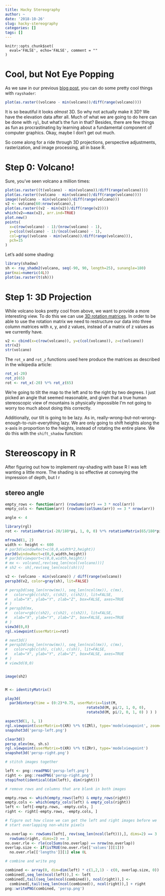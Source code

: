 ```yaml
---
title: Hacky Stereography
author: ~
date: '2018-10-26'
slug: hacky-stereography
categories: []
tags: []
---
```

```
knitr::opts_chunk$set(
  eval='FALSE', echo='FALSE', comment = ""
)
```

# Cool, but Not Eye Popping

As we saw in our previous [blog post](/2018/10/23/do-not-shade-r/), you can do
some pretty cool things with `rayshader`:

```r
plot(as.raster((volcano - min(volcano))/diff(range(volcano))))
```

It is so beautiful it looks _almost_ 3D.  So why not actually make it 3D?  We
have the elevation data after all.  Much of what we are going to do here can be
done with `rgl`, but what's the fun in that?  Besides, there are few things as
fun as procrastinating by learning about a fundamental component of computer graphics.  Okay, maybe I don't get out much.

So come along for a ride through 3D projections, perspective adjustments,
rasterization, and image processing, all in base R.

# Step 0: Volcano!

Sure, you've seen volcano a million times:

```r
plot(as.raster((t(volcano) - min(volcano))/diff(range(volcano))))
plot(as.raster((volcano - min(volcano))/diff(range(volcano))))
image((volcano - min(volcano))/diff(range(volcano)))
v2 <- volcano[60:nrow(volcano),]
plot(as.raster((v2 - min(v2))/diff(range(v2))))
which(v2==max(v2), arr.ind=TRUE)
plot.new()
points(
  x=c(row(volcano) - 1)/(nrow(volcano) - 1),
  y=c(col(volcano) - 1)/(ncol(volcano) - 1),
  col=gray((volcano - min(volcano))/diff(range(volcano))),
  pch=15
)
```

Let's add some shading:

```r
library(shadow)
sh <- ray_shade2(volcano, seq(-90, 90, length=25), sunangle=180)
par(mai=numeric(4L))
plot(as.raster(t(sh)))
```

# Step 1: 3D Projection

While volcano looks pretty cool from above, we want to provide a more
interesting view.  To do this we can use [3D rotation matrices][1].  In order to
be able to use the rotation matrix we need to restructure our data into three
column matrices with x, y, and z values, instead of a matrix of z values as we
currently have.

```r
v2 <- cbind(x=c(row(volcano)), y=c(col(volcano)), z=c(volcano))
str(v2)
str(volcano)
```


The `rot_x`
and `rot_z` functions used here produce the matrices as described in the
wikipedia article:

```r
rot_x(-20)
rot_z(65)
rot <- rot_x(-20) %*% rot_z(65)
```

We're going to tilt the map to the left and to the right by two degrees.  I just
picked an angle that seemed reasonable, and given that a true human stereoscopic
view of mountains is physically impossible I'm not going to worry too much about
doing this correctly.

Additionally, our tilt is going to be lazy.  As in,
really-wrong-but-not-wrong-enough-to-ruin-everything lazy.
We are only going to shift heights along the x-axis in proportion to the
heights, instead of rotating the entire plane.  We do this with the
`shift_shadow` function:

# Stereoscopy in R

After figuring out how to implement ray-shading with base R I was left wanting a
little more.  The shading is so effective at conveying the impression of depth,
but I r

## stereo angle

```r
empty_rows <- function(arr) (rowSums(arr) == 3 * ncol(arr))
empty_cols <- function(arr) (rowSums(colSums(arr)) == 3 * nrow(arr))

angle <- 4

library(rgl)
rot <- rotationMatrix(-20/180*pi, 1, 0, 0) %*% rotationMatrix(65/180*pi, 0, 0, 1)

mfrow3d(1, 2)
width <- height <- 600
# par3d(windowRect=c(0,0,width*2,height))
par3d(windowRect=c(0,0,width,height))
# par3d(viewport=c(0,0,width,height))
# mx <- volcano[,rev(seq_len(ncol(volcano)))]
# sh2 <- sh[,rev(seq_len(ncol(sh)))]

v2 <- (volcano - min(volcano)) / diff(range(volcano))
persp3d(v2, color=gray(sh), lit=FALSE)

# persp3d(seq_len(nrow(mx)), seq_len(ncol(mx)), c(mx),
#   color=rgb(c(sh2), c(sh2), c(sh2)), lit=FALSE,
#   xlab="X", ylab="Y", zlab="Z", box=FALSE, axes=TRUE
# )
# persp3d(mx,
#   color=rgb(c(sh2), c(sh2), c(sh2)), lit=FALSE,
#   xlab="X", ylab="Y", zlab="Z", box=FALSE, axes=TRUE
# )
view3d(0,0)
rgl.viewpoint(userMatrix=rot)

# next3d()
# persp3d(seq_len(nrow(mx)), seq_len(ncol(mx)), c(mx),
#   color=rgb(c(sh), c(sh), c(sh)), lit=FALSE,
#   xlab="X", ylab="Y", zlab="Z", box=FALSE, axes=TRUE
# )
# view3d(0,0)


image(sh2)


M <- identityMatrix()

play3d(
  par3dinterp(time = (0:2)*0.75, userMatrix=list(M,
                                     rotate3d(M, pi/2, 1, 0, 0),
                                     rotate3d(M, pi/2, 0, 1, 0) ) ) )

aspect3d(1, 1, 1)
rgl.viewpoint(userMatrix=t(XR) %*% t(ZRl), type='modelviewpoint', zoom=.7)
snapshot3d('persp-left.png')

clear3d()
persp_elev(mx, sh.s)
rgl.viewpoint(userMatrix=t(XR) %*% t(ZRr), type='modelviewpoint')
snapshot3d('persp-right.png')

# stitch images together

left <- png::readPNG('persp-left.png')
right <- png::readPNG('persp-right.png')
stopifnot(identical(dim(left), dim(right)))

# remove rows and columns that are blank in both images

empty.rows <- which(empty_rows(left) & empty_rows(right))
empty.cols <- which(empty_cols(left) & empty_cols(right))
left <- left[-empty.rows, -empty.cols, ]
right <- right[-empty.rows, -empty.cols, ]

# figure out how close we can get the left and right images before we
# start overlapping non-white pixels

no.overlap <- rowSums(left[, rev(seq_len(ncol(left))),], dims=2) == 3 |
  rowSums(right, dims=2) == 3
no.over.rle <- rle(colSums(no.overlap) == nrow(no.overlap))
overlap.size <- if(isTRUE(no.over.rle[['values']][1]))
  no.over.rle[['lengths']][1] else 0L

# combine and write png

combined <- array(0, dim=dim(left) * c(1,2,1) - c(0, overlap.size, 0))
combined[,seq_len(ncol(left)),] <- left
combined[,tail(seq_len(ncol(combined)), ncol(right)),] <-
  combined[,tail(seq_len(ncol(combined)), ncol(right)),] + right
png::writePNG(combined, 'persp.png')
```

[1]: https://en.wikipedia.org/wiki/Rotation_matrix#In_three_dimensions
